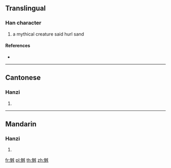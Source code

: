{{character info/new}}
==Translingual==

===Han character===
{{Han char|rn=194|rad=鬼|as=08|sn=18|four=23215|canj=HIIRM}}

# a mythical creature said hurl sand

====References====
* {{Han ref|kx=1462.300|dkj=45860|dj=1996.100|hdz=74433.140|uh=9B4A|ud=39754|bh=F1C0|bd=61888}}

----

==Cantonese==

===Hanzi===
{{yue-hanzi|jyut=|y=wik6}}

# {{defn|lang=yue|sort=鬼08}}

----

==Mandarin==

===Hanzi===
{{cmn-hanzi|pin=[[yù]] ([[yu4]])|wg=yü<sup>4</sup>}}

# {{defn|lang=cmn|sort=鬼08}}

[[fr:魊]]
[[pl:魊]]
[[th:魊]]
[[zh:魊]]